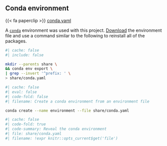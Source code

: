 ## Conda environment

{{< fa paperclip >}} [conda.yaml](share/conda.yaml)

A [`conda`][conda home] environment was used with this project. [Download](share/conda.yaml) the environment file and use a command similar to the following to reinstall all of the packages.

[conda home]: https://docs.conda.io/en/latest/

```bash
#| cache: false
#| include: false

mkdir --parents share \
&& conda env export \
| grep --invert '^prefix: ' \
> share/conda.yaml
```

```bash
#| cache: false
#| eval: false
#| code-fold: false
#| filename: Create a conda environment from an environment file

conda create --name environment --file share/conda.yaml
```

```yaml
#| cache: false
#| code-fold: true
#| code-summary: Reveal the conda environment
#| file: share/conda.yaml
#| filename: !expr knitr::opts_current$get('file')
```